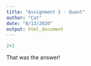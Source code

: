 ```yaml
---
title: "Assignment 1 - Quant"
author: "Cat"
date: "8/13/2020"
output: html_document
---
```

```r
2+2
```
That was the answer!


